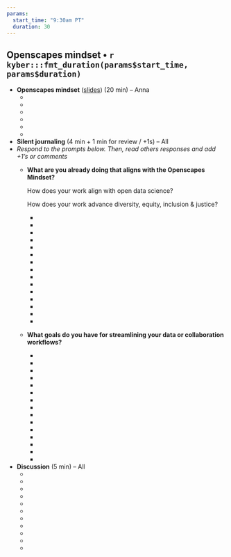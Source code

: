 ```yaml
---
params:
  start_time: "9:30am PT"
  duration: 30
---
```


## Openscapes mindset • `r kyber:::fmt_duration(params$start_time, params$duration)`

-   **Openscapes mindset** ([slides](https://docs.google.com/presentation/d/1fXgrWU5AMrZwgvpjs2J0dRT9x1Tc-IZyQIn8yPZSGM8/edit)) (20 min) – Anna
    -   ‎
    -   
    -   
    -   
    -   
    -   
-   **Silent journaling** (4 min + 1 min for review / +1s) – All
-   *Respond to the prompts below. Then, read others responses and add +1’s or comments*
    -   **What are you already doing that aligns with the Openscapes Mindset?**

        How does your work align with open data science?

        How does your work advance diversity, equity, inclusion & justice?

        -   ‎
        -   
        -   
        -   
        -   
        -   
        -   
        -   
        -   
        -   
        -   
        -   
        -   
        -   
        -   

    -   **What goals do you have for streamlining your data or collaboration workflows?**

        -   ‎
        -   
        -   
        -   
        -   
        -   
        -   
        -   
        -   
        -   
        -   
        -   
        -   
        -   
        -   
-   **Discussion** (5 min) – All
    -   ‎
    -   
    -   
    -   
    -   
    -   
    -   
    -   
    -   
    -   
    -   
